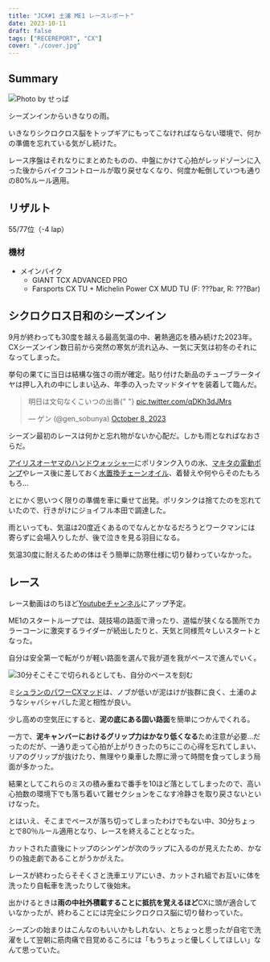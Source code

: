 ```yaml
---
title: "JCX#1 土浦 ME1 レースレポート"
date: 2023-10-11
draft: false
tags: ["RECEREPORT", "CX"]
cover: "./cover.jpg"
---
```


## Summary

![Photo by せっぱ](./cover.jpg)

シーズンインからいきなりの雨。

いきなりシクロクロス脳をトップギアにもってこなければならない環境で、何かの準備を忘れている気がし続けた。

レース序盤はそれなりにまとめたものの、中盤にかけて心拍がレッドゾーンに入った後からバイクコントロールが取り戻せなくなり、何度か転倒していつも通りの80%ルール適用。

## リザルト

55/77位（-4 lap）

### 機材

- メインバイク
  - GIANT TCX ADVANCED PRO
  - Farsports CX TU + Michelin Power CX MUD TU (F: ???bar, R: ???Bar)

## シクロクロス日和のシーズンイン

9月が終わっても30度を越える最高気温の中、暑熱適応を積み続けた2023年。CXシーズンイン数日前から突然の寒気が流れ込み、一気に天気は初冬のそれになってしまった。

挙句の果てに当日は結構な強さの雨が確定。貼り付けた新品のチューブラータイヤは押し入れの中にしまい込み、年季の入ったマッドタイヤを装着して臨んだ。

<blockquote class="twitter-tweet">
  <p lang="ja" dir="ltr">
    明日は文句なくこいつの出番{" "}
    <a href="https://t.co/qDKh3dJMrs">pic.twitter.com/qDKh3dJMrs</a>
  </p>
  &mdash; ゲン (@gen_sobunya) <a href="https://twitter.com/gen_sobunya/status/1710943399850000646?ref_src=twsrc%5Etfw">October 8, 2023</a>
</blockquote>

シーズン最初のレースは何かと忘れ物がないか心配だ。しかも雨となればなおさらだ。

[アイリスオーヤマのハンドウォッシャー](https://amzn.to/3ZLBBBX)にポリタンク入りの水、[マキタの電動ポンプ](https://amzn.to/3LQO55t)やレース後に差しておく[水置換チェーンオイル](https://amzn.to/48XWG0a)、着替えや何やらそのたもろもろ…

<LinkBox url="https://amzn.to/3ZLBBBX" isAmazonLink />

とにかく思いつく限りの準備を車に乗せて出発。ポリタンクは捨てたのを忘れていたので、行きがけにジョイフル本田で調達した。

雨といっても、気温は20度近くあるのでなんとかなるだろうとワークマンには寄らずに会場入りしたが、後で泣きを見る羽目になる。

気温30度に耐えるための体はそう簡単に防寒仕様に切り替わっていなかった。

## レース

レース動画はのちほど[Youtubeチャンネル](https://www.youtube.com/channel/UCwNPD5TeaVKBhYrp_ODMCqg)にアップ予定。

ME1のスタートループでは、競技場の路面で滑ったり、道幅が狭くなる箇所でカラーコーンに激突するライダーが続出したりと、天気と同様荒々しいスタートとなった。

自分は安全第一で転がりが軽い路面を選んで我が道を我がペースで進んでいく。

![30分そこそこで切られるとしても、自分のペースを刻む](./PXL_20231009_054455201.jpg)

ミ[シュランのパワーCXマッド](https://amzn.to/48JQNDA)は、ノブが低いが泥はけが抜群に良く、土浦のようなシャバシャバした泥と相性が良い。

<LinkBox url="https://www.amazon.co.jp/dp/B07NQ17KLW" isAmazonLink />

少し高めの空気圧にすると、**泥の底にある固い路面**を簡単につかんでくれる。

一方で、**泥キャンバーにおけるグリップ力はかなり低くなる**ため注意が必要…だったのだが、一通り走って心拍が上がりきったのちにこの心得を忘れてしまい、リアのグリップが抜けたり、無理やり乗車した際に滑って時間を食ってしまう局面が多かった。

結果としてこれらのミスの積み重ねで番手を10ほど落としてしまったので、高い心拍数の環境下でも落ち着いて難セクションをこなす冷静さを取り戻さないといけなった。

とはいえ、そこまでペースが落ち切ってしまったわけでもない中、30分ちょっとで80％ルール適用となり、レースを終えることとなった。

カットされた直後にトップのシンゲンが次のラップに入るのが見えたため、かなりの独走劇であることがうかがえた。

レースが終わったらそそくさと洗車エリアにいき、カットされ組でお互いに体を洗ったり自転車を洗ったりして後始末。

出かけるときは**雨の中社外積載することに抵抗を覚えるほど**CXに頭が適合していなかったが、終わることには完全にシクロクロス脳に切り替わっていた。

シーズンの始まりはこんなのもいいかもしれない、とちょっと思ったが自宅で洗濯をして翌朝に筋肉痛で目覚めるころには「もうちょっと優しくしてほしい」なんて思っていた。

